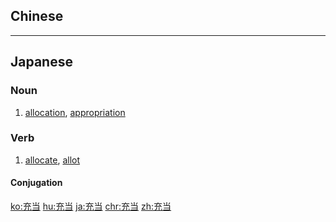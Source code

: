 {{also|充當}}
==Chinese==
{{zh-see|充當}}

----

==Japanese==
{{ja-kanjitab|じゅう|とう|yomi=on}}

===Noun===
{{ja-noun|じゅうとう}}

# [[allocation]], [[appropriation]]

===Verb===
{{ja-verb-suru|じゅうとう}}

# [[allocate]], [[allot]]

====Conjugation====
{{ja-suru|じゅうとう}}

[[ko:充当]]
[[hu:充当]]
[[ja:充当]]
[[chr:充当]]
[[zh:充当]]